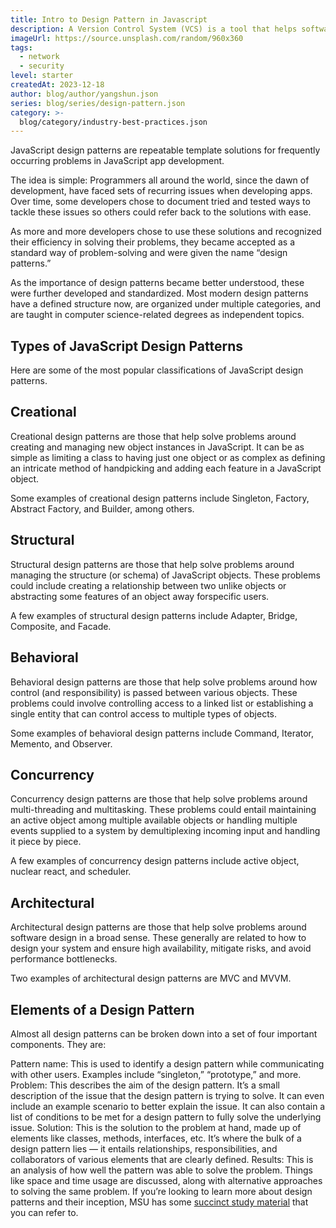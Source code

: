 ```yaml
---
title: Intro to Design Pattern in Javascript
description: A Version Control System (VCS) is a tool that helps software developers keep track of how their software development projects - desktop applications, websites, mobile apps, etc - change over time.
imageUrl: https://source.unsplash.com/random/960x360
tags:
  - network
  - security
level: starter
createdAt: 2023-12-18
author: blog/author/yangshun.json
series: blog/series/design-pattern.json
category: >-
  blog/category/industry-best-practices.json
---
```


JavaScript design patterns are repeatable template solutions for frequently occurring problems in JavaScript app development.

The idea is simple: Programmers all around the world, since the dawn of development, have faced sets of recurring issues when developing apps. Over time, some developers chose to document tried and tested ways to tackle these issues so others could refer back to the solutions with ease.

As more and more developers chose to use these solutions and recognized their efficiency in solving their problems, they became accepted as a standard way of problem-solving and were given the name “design patterns.”

As the importance of design patterns became better understood, these were further developed and standardized. Most modern design patterns have a defined structure now, are organized under multiple categories, and are taught in computer science-related degrees as independent topics.

## Types of JavaScript Design Patterns

Here are some of the most popular classifications of JavaScript design patterns.

## Creational

Creational design patterns are those that help solve problems around creating and managing new object instances in JavaScript. It can be as simple as limiting a class to having just one object or as complex as defining an intricate method of handpicking and adding each feature in a JavaScript object.

Some examples of creational design patterns include Singleton, Factory, Abstract Factory, and Builder, among others.

## Structural

Structural design patterns are those that help solve problems around managing the structure (or schema) of JavaScript objects. These problems could include creating a relationship between two unlike objects or abstracting some features of an object away forspecific users.

A few examples of structural design patterns include Adapter, Bridge, Composite, and Facade.

## Behavioral

Behavioral design patterns are those that help solve problems around how control (and responsibility) is passed between various objects. These problems could involve controlling access to a linked list or establishing a single entity that can control access to multiple types of objects.

Some examples of behavioral design patterns include Command, Iterator, Memento, and Observer.

## Concurrency

Concurrency design patterns are those that help solve problems around multi-threading and multitasking. These problems could entail maintaining an active object among multiple available objects or handling multiple events supplied to a system by demultiplexing incoming input and handling it piece by piece.

A few examples of concurrency design patterns include active object, nuclear react, and scheduler.

## Architectural

Architectural design patterns are those that help solve problems around software design in a broad sense. These generally are related to how to design your system and ensure high availability, mitigate risks, and avoid performance bottlenecks.

Two examples of architectural design patterns are MVC and MVVM.

## Elements of a Design Pattern

Almost all design patterns can be broken down into a set of four important components. They are:

Pattern name: This is used to identify a design pattern while communicating with other users. Examples include “singleton,” “prototype,” and more. Problem: This describes the aim of the design pattern. It’s a small description of the issue that the design pattern is trying to solve. It can even include an example scenario to better explain the issue. It can also contain a list of conditions to be met for a design pattern to fully solve the underlying issue. Solution: This is the solution to the problem at hand, made up of elements like classes, methods, interfaces, etc. It’s where the bulk of a design pattern lies — it entails relationships, responsibilities, and collaborators of various elements that are clearly defined. Results: This is an analysis of how well the pattern was able to solve the problem. Things like space and time usage are discussed, along with alternative approaches to solving the same problem. If you’re looking to learn more about design patterns and their inception, MSU has some [succinct study material](https://www.greatfrontend.com/questions/user-interface/counter) that you can refer to.
